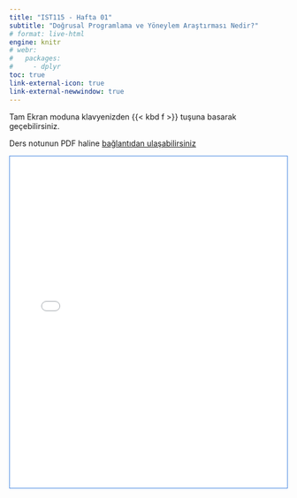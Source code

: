 ```yaml
---
title: "IST115 - Hafta 01"
subtitle: "Doğrusal Programlama ve Yöneylem Araştırması Nedir?"
# format: live-html
engine: knitr
# webr:
#   packages:
#     - dplyr
toc: true
link-external-icon: true
link-external-newwindow: true
---
```


Tam Ekran moduna klavyenizden {{< kbd f >}} tuşuna basarak geçebilirsiniz.

Ders notunun PDF haline [bağlantıdan ulaşabilirsiniz](./IST115/PDF/IST115 - Hafta 01.pdf "ders notu") 

<div style= 'border: 1px solid #3f83e0;'>

```{=html}
<iframe src="../Hafta01/"
  width="100%"
  height="600"
  frameborder="0">
  </iframe>
```

</div>
